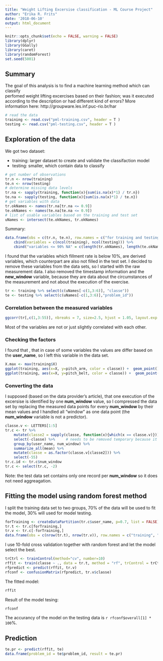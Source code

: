 ---
title: "Weight Lifting Excersise classification - ML Course Project"
author: "Erika R. Frits"
date: '2018-06-10'
output: html_document
---

```{r setup, include=FALSE}
knitr::opts_chunk$set(echo = FALSE, warning = FALSE)
library(dplyr)
library(GGally)
library(caret)
library(randomForest)
set.seed(5001)
```

## Summary
The goal of this analysis is to find a machine learning method which can classify  
perfomed weight lifting excercises based on their fashion;
was it executed according to the description or had different kind of errors? 
More information here: 
http://groupware.les.inf.puc-rio.br/har

```{r}
# read the data
training <- read.csv("pml-training.csv", header = T )
testing <- read.csv("pml-testing.csv", header = T )
```

## Exploration of the data

We got two dataset:

- training: larger dataset to create and validate the classifaction model  
- testing: smaller, which contain data to classify

```{r}
# get number of observations
tr.n <- nrow(training)
te.n <- nrow(testing)
# determine missing data levels
tr.na <- sapply(training, function(x){sum(is.na(x)*1) / tr.n})
te.na <- sapply(testing, function(x){sum(is.na(x)*1) / te.n})
# get variables with data
tr.okNames <- names(tr.na[tr.na <= 0.9])
te.okNames <- names(te.na[te.na <= 0.9])
# list of usable variables based on the training and test set
uNames <- intersect(te.okNames, tr.okNames)
```

Summary:
```{r}
data.frame(obs = c(tr.n, te.n), row.names = c("for training and testing", "to predict")) %>%
    cbind(variables = c(ncol(training), ncol(testing))) %>%
    cbind("variables <= 90% NA" = c(length(tr.okNames), length(te.okNames))) 

```

I found that the variables which fillment rate is below 10%, are derived variables, 
which counterpart are also not filled in the test set. I decided to remove these variables from the data sets, so I started with the raw measurement data. I also removed the timestamp information and the __new_window__ variable, because they are data about the 
circumstances of the measurement and not about the execution of the exercise.

```{r}
tr <- training %>% select(c(uNames[-c(1,3:6)], "classe"))
te <- testing %>% select(c(uNames[-c(1,3:6)],"problem_id"))
```


### Correlation between the measured variables
```{r}
ggcorr(tr[,c(1,3:55)], nbreaks = 7, size=2.5, hjust = 1.05, layout.exp = 10)
```

Most of the variables are not or just slightly correlated with each other.

### Checking the factors  

I found that , that in case of some variables the values are differ based on the __user_name__, so I left this variable in the data set.
```{r}
X.max <- max(training$X)
ggplot(training, aes(x=X, y=pitch_arm, color = classe)) +  geom_point() + facet_grid(. ~ user_name) + labs(title = "Pitch_arm vs. index", x="index") + scale_x_continuous(breaks = NULL)
ggplot(training, aes(x=X, y=pitch_belt, color = classe)) +  geom_point() + facet_grid(. ~ user_name)  + labs(title = "Pitch_belt vs. index", x="index") + scale_x_continuous(breaks = NULL)
```

### Converting the data

I supposed (based on the data provider's article), that one execution of the excersise is identified 
by one __num_window__ value, so I compressed the data set by replacing the measured data points for every __num_window__ by their mean values and I handled all "window" as one data point 
(the __num_window__ variable is not a predictor).

```{r}
classe.v <- LETTERS[1:5]
tr.c <- tr %>% 
    mutate(classe2 = sapply(classe, function(x){which(x == classe.v)})) %>%
    select(-classe) %>%     # needs to be removed temporary because it causes errors in summarization
    group_by(user_name, num_window) %>% 
    summarize_all(mean) %>%
    mutate(classe = as.factor(classe.v[classe2])) %>%
    select(-55)
tr.c.id <- tr.c$num_window
tr.c <- select(tr.c, -2)
```

Note: the test data set contains only one record per __num_window__ so it does not need aggreagation.

## Fitting the model using random forest method

I split the training data set to two groups, 70% of the data will be used to fit the model, 30% will used 
for model testing.

```{r}
forTraining <- createDataPartition(tr.c$user_name, p=0.7, list = FALSE)
tr.t <- tr.c[forTraining,]
tr.v <- tr.c[-forTraining,]
data.frame(obs = c(nrow(tr.t), nrow(tr.v)), row.names = c("training", "testing"))
```

I use 10-fold cross validation together with random forest and let the model select the best.


```{r}
trCtrl <- trainControl(method="cv", number=10)
rffit <- train(classe ~ ., data = tr.t, method = "rf", trControl = trCtrl)
rfpredict <- predict(rffit, tr.v)
rfconf <- confusionMatrix(rfpredict, tr.v$classe)
```

The fitted model:
```{r}
rffit
```

Result of the model tesing:
```{r}
rfconf
```

The accurancy of the model on the testing data is `r rfconf$overall[1] * 100`%.

## Prediction
```{r}
te.pr <- predict(rffit, te)
data.frame(problem_id = te$problem_id, result = te.pr)
```







